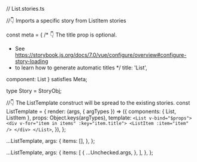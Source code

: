 // List.stories.ts


//👇 Imports a specific story from ListItem stories


const meta = {
  /* 👇 The title prop is optional.
   * See https://storybook.js.org/docs/7.0/vue/configure/overview#configure-story-loading
   * to learn how to generate automatic titles
   */
  title: 'List',

  component: List
} satisfies Meta<typeof List>;

type Story = StoryObj<typeof List>;

//👇 The ListTemplate construct will be spread to the existing stories.
const ListTemplate = {
  render: (args, { argTypes }) => ({
    components: { List, ListItem },
    props: Object.keys(argTypes),
    template: `
    <List v-bind="$props">
      <div v-for="item in items" :key="item.title">
        <ListItem :item="item" />
      </div>
    </List>
    `,
  }),
};

  ...ListTemplate,
  args: {
    items: [],
  },
};

  ...ListTemplate,
  args: {
    items: [
      {
        ...Unchecked.args,
      },
    ],
  },
};
